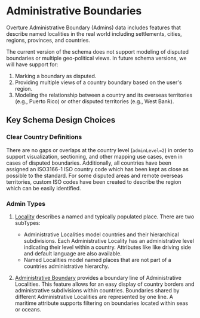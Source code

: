 # Administrative Boundaries

Overture Administrative Boundary (Admins) data includes features that describe named localities in the real world including settlements, cities, regions, provinces, and countries.

The current version of the schema does not support modeling of disputed boundaries or multiple geo-political views. In future schema versions, we will have support for:

1. Marking a boundary as disputed.
2. Providing multiple views of a country boundary based on the user's region.
3. Modeling the relationship between a country and its overseas territories (e.g., Puerto Rico) or other disputed territories (e.g., West Bank).

## Key Schema Design Choices

### Clear Country Definitions

There are no gaps or overlaps at the country level (<code>adminLevel=2</code>) in order to support visualization, sectioning, and other mapping use cases, even in cases of disputed boundaries.
Additionally, all countries have been assigned an ISO3166-1 ISO country code which has been kept as close as possible to the standard. For some disputed areas and remote overseas territories, custom ISO codes have been created to describe the region which can be easily identified.

### Admin Types

1. [Locality](/reference/admins/locality) describes a named and typically populated place.
There are two subTypes:
   - Administrative Localities model countries and their hierarchical subdivisions. Each Administrative Locality has an administrative level indicating their level within a country. Attributes like like driving side and default language are also available.
   - Named Localities model named places that are not part of a countries administrative hierarchy.

2. [Administrative Boundary](/reference/admins/administrativeBoundary) provides a boundary line of Administrative Localities. This feature allows for an easy display of country borders and
administrative subdivisions within countries. Boundaries shared by different Administrative Localities are represented by one line. A maritime attribute supports filtering on boundaries located within seas or oceans.
